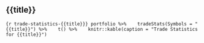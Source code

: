 
## {{title}}

```{r trade-statistics-{{title}}}
portfolio %>% 
  tradeStats(Symbols = "{{title}}") %>% 
  t() %>% 
  knitr::kable(caption = "Trade Statistics for {{title}}")
```
